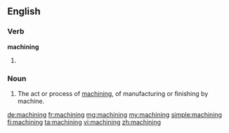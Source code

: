 ==English==

===Verb===
'''machining'''

# {{present participle of|machine}}

===Noun===
{{en-noun}}

# The act or process of [[machine|machining]], of manufacturing or finishing by machine.

[[de:machining]]
[[fr:machining]]
[[mg:machining]]
[[my:machining]]
[[simple:machining]]
[[fi:machining]]
[[ta:machining]]
[[vi:machining]]
[[zh:machining]]
